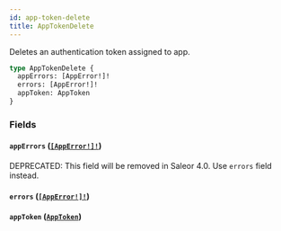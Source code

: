 ```yaml
---
id: app-token-delete
title: AppTokenDelete
---
```


Deletes an authentication token assigned to app.

```graphql
type AppTokenDelete {
  appErrors: [AppError!]!
  errors: [AppError!]!
  appToken: AppToken
}
```

### Fields

#### `appErrors` ([`[AppError!]!`](/developer/api-reference/objects/app-error))

<span class="badge badge--warning">DEPRECATED: This field will be removed in Saleor 4.0. Use `errors` field instead.</span>

#### `errors` ([`[AppError!]!`](/developer/api-reference/objects/app-error))

#### `appToken` ([`AppToken`](/developer/api-reference/objects/app-token))
